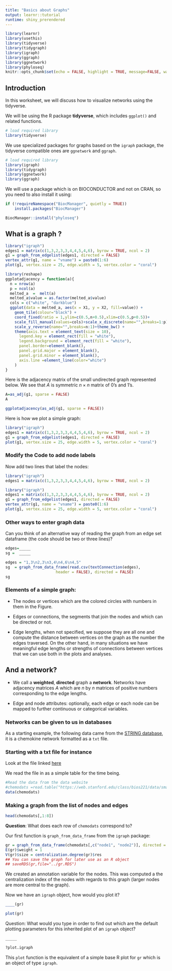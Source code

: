 ```yaml
---
title: "Basics about Graphs"
output: learnr::tutorial
runtime: shiny_prerendered
---
```


```r
library(learnr)
library(usethis)
library(tidyverse)
library(tidygraph)
library(igraph)
library(ggraph)
library(ggnetwork)
library(phyloseq)
knitr::opts_chunk$set(echo = FALSE, highlight = TRUE, message=FALSE, warning=FALSE)
```


## Introduction

In this worksheet, we will discuss how to visualize networks using the tidyverse.

We will be using the R package **tidyverse**, which includes `ggplot()` and related functions.

```r
# load required library
library(tidyverse)
```

We use specialized packages for graphs based on
the `igraph` package, the tidyverse compatible ones
are `ggnetwork` and `ggraph`.

```r
# load required library
library(igraph)
library(tidygraph)
library(ggnetwork)
library(ggraph)
```


We will use a package which is on BIOCONDUCTOR and not
on CRAN, so you need to also install it using:

```r
if (!requireNamespace("BiocManager", quietly = TRUE))
    install.packages("BiocManager")

BiocManager::install("phyloseq")
```


## What is a graph ?


```r
library("igraph")
edges1 = matrix(c(1,3,2,3,3,4,4,5,4,6), byrow = TRUE, ncol = 2)
g1 = graph_from_edgelist(edges1, directed = FALSE)
vertex_attr(g1, name = "vname") = paste0(1:6)
plot(g1, vertex.size = 25, edge.width = 5, vertex.color = "coral")
```

```r
library(reshape)
ggplotadjacency = function(a){
  n = nrow(a)
  p = ncol(a)
  melted_a  =  melt(a)
  melted_a$value = as.factor(melted_a$value)
  cols = c("white", "darkblue")
  ggplot(data = melted_a, aes(x = X1, y = X2, fill=value)) +
    geom_tile(colour="black") +
    coord_fixed(ratio = 1,ylim=c(0.5,n+0.5),xlim=c(0.5,p+0.5))+
    scale_fill_manual(values=cols)+scale_x_discrete(name="",breaks=1:p)+
    scale_y_reverse(name="",breaks=n:1)+theme_bw() +
    theme(axis.text = element_text(size = 10),
      legend.key = element_rect(fill = "white"),
      legend.background = element_rect(fill = "white"),
      panel.border=element_blank(),
      panel.grid.major = element_blank(),
      panel.grid.minor = element_blank(),
      axis.line =element_line(color="white")
    )
}
```

Here is the adjacency matrix of the small undirected graph represented below. We see that $A$ is symmetric $n \times n$ matrix of $0$'s and $1$'s. 

```r
A=as_adj(g1, sparse = FALSE)
A
```

```r
ggplotadjacency(as_adj(g1, sparse = FALSE))
```

Here is how we plot a simple graph:

```r
library("igraph")
edges1 = matrix(c(1,3,2,3,3,4,4,5,4,6), byrow = TRUE, ncol = 2)
g1 = graph_from_edgelist(edges1, directed = FALSE)
plot(g1, vertex.size = 25, edge.width = 5, vertex.color = "coral")
```




### Modify the Code to add node labels

Now add two lines that label the nodes:

```r
library("igraph")
edges1 = matrix(c(1,3,2,3,3,4,4,5,4,6), byrow = TRUE, ncol = 2)


```


```r
library("igraph")
edges1 = matrix(c(1,3,2,3,3,4,4,5,4,6), byrow = TRUE, ncol = 2)
g1 = graph_from_edgelist(edges1, directed = FALSE)
vertex_attr(g1, name = "vname") = paste0(1:6)
plot(g1, vertex.size = 25, edge.width = 5, vertex.color = "coral")
```



### Other ways to enter graph data

Can you think of an alternative way of reading the graph from an edge set dataframe (the code should be two or three lines)? 

```r
edges=_____
sg =  _____ 
```


```r
edges = "1,3\n2,3\n3,4\n4,6\n4,5"
sg  = graph_from_data_frame(read.csv(textConnection(edges),
                      header = FALSE), directed = FALSE)
sg
```


### Elements of a simple graph: 

-   The nodes or vertices which are the colored circles with numbers in them in the Figure.

-   Edges or connections, the segments that join the nodes and which can be directed or not.

-   Edge lengths, when not specified, we suppose they are all one and compute the distance between vertices on the graph as the number the edges traversed. On the other hand, in many situations we have meaningful edge lengths or strengths of connections between vertices that we can use both in the plots and analyses.


## And a network?

 - We call a **weighted**, **directed** graph a **network**. Networks have adjacency matrices $A$ which are $n$ by $n$ matrices of positive numbers corresponding to the edge lengths.

-   Edge and node attributes: optionally, each edge or each node can be mapped to further continuous or categorical variables.


### Networks can be **given** to us in databases

As a starting example, the following data came from the [STRING database](https://string-db.org), it is a chemokine network formatted as a `txt` file.

### Starting with a txt file for instance

Look at the file linked [here](https://web.stanford.edu/class/bios221/data/small_chemokine.txt)

We read the file in as a simple table for the time being.

```r
#Read the data from the data website
#chemodats =read.table("https://web.stanford.edu/class/bios221/data/small_chemokine.txt",header=TRUE) 
data(chemodats)

```



###  Making a graph from the list of nodes and edges



```r
head(chemodats[,1:8])
```

**Question**: What does each row of `chemodats` correspond to? 

Our first function is `graph_from_data_frame` from the `igraph` package:

```r
gr = graph_from_data_frame(chemodats[,c("node1", "node2")], directed = FALSE)
E(gr)$weight = 1
V(gr)$size = centralization.degree(gr)$res
## You can save the graph for later use as an R object
## saveRDS(gr,file="../gr.RDS")
```

We created an annotation variable for the nodes. This was computed a the centralization index of the nodes with regards to this graph (larger nodes are more central to the graph).

Now we have an `igraph` object, how would you plot it?

```r
____(gr)
```



```r
plot(gr)
```

Question: What would you type in order to
find out which are the default plotting parameters for this inherited plot of an `igraph` object?

```r
_____
```

```r
?plot.igraph
```

This `plot` function is the equivalent of a simple base R plot for `gr` which is an object of type `igraph`. 




